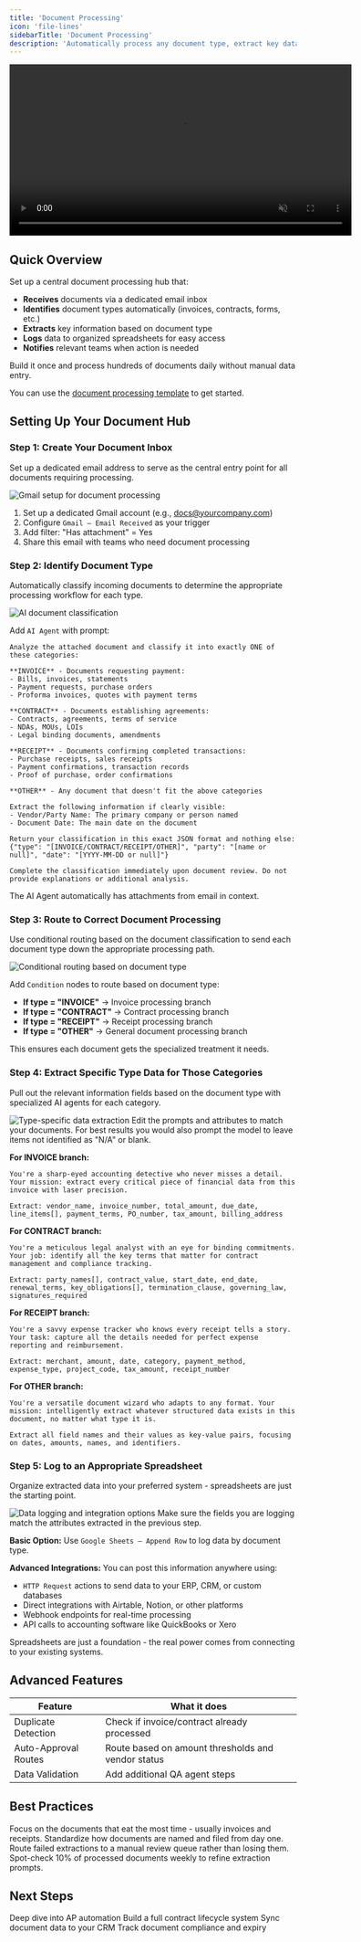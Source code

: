 ```yaml
---
title: 'Document Processing'
icon: 'file-lines'
sidebarTitle: 'Document Processing'
description: 'Automatically process any document type, extract key data, and organize information across your systems.'
---
```


<div style={{ display: 'flex', justifyContent: 'center', margin: '2rem 0' }}>
  <div className="video-card">
    <video
      src="https://lindy-docs-content.nyc3.digitaloceanspaces.com/Human%20in%20Loop.mp4"
      width="600"
      autoPlay
      muted
      loop
      playsInline
      style={{ display: 'block', width: '100%', borderRadius: '16px' }}
    />
  </div>
</div>

## Quick Overview

Set up a central document processing hub that:

- **Receives** documents via a dedicated email inbox
- **Identifies** document types automatically (invoices, contracts, forms, etc.)
- **Extracts** key information based on document type
- **Logs** data to organized spreadsheets for easy access
- **Notifies** relevant teams when action is needed

Build it once and process hundreds of documents daily without manual data entry.

You can use the [document processing template](https://chat.lindy.ai/home/?templateId=6875d1d5423a619119d0d417) to get started.

## Setting Up Your Document Hub

### Step 1: Create Your Document Inbox

Set up a dedicated email address to serve as the central entry point for all documents requiring processing.

<Frame>
  <img src="/lindy-brand-assets/doc-processor-trigger.png" alt="Gmail setup for document processing" />
</Frame>

1. Set up a dedicated Gmail account (e.g., docs@yourcompany.com)
2. Configure `Gmail – Email Received` as your trigger
3. Add filter: "Has attachment" = Yes
4. Share this email with teams who need document processing

### Step 2: Identify Document Type

Automatically classify incoming documents to determine the appropriate processing workflow for each type.

<Frame>
  <img src="/lindy-brand-assets/doc-processor-classify.png" alt="AI document classification" />
</Frame>

Add `AI Agent` with prompt:

```
Analyze the attached document and classify it into exactly ONE of these categories:

**INVOICE** - Documents requesting payment:
- Bills, invoices, statements
- Payment requests, purchase orders
- Proforma invoices, quotes with payment terms

**CONTRACT** - Documents establishing agreements:
- Contracts, agreements, terms of service
- NDAs, MOUs, LOIs
- Legal binding documents, amendments

**RECEIPT** - Documents confirming completed transactions:
- Purchase receipts, sales receipts
- Payment confirmations, transaction records
- Proof of purchase, order confirmations

**OTHER** - Any document that doesn't fit the above categories

Extract the following information if clearly visible:
- Vendor/Party Name: The primary company or person named
- Document Date: The main date on the document

Return your classification in this exact JSON format and nothing else:
{"type": "[INVOICE/CONTRACT/RECEIPT/OTHER]", "party": "[name or null]", "date": "[YYYY-MM-DD or null]"}

Complete the classification immediately upon document review. Do not provide explanations or additional analysis.
```

<Tip>
The AI Agent automatically has attachments from email in context.
</Tip>

### Step 3: Route to Correct Document Processing

Use conditional routing based on the document classification to send each document type down the appropriate processing path.

<Frame>
  <img src="/lindy-brand-assets/doc-processor-conditions.png" alt="Conditional routing based on document type" />
</Frame>

Add `Condition` nodes to route based on document type:
- **If type = "INVOICE"** → Invoice processing branch
- **If type = "CONTRACT"** → Contract processing branch  
- **If type = "RECEIPT"** → Receipt processing branch
- **If type = "OTHER"** → General document processing branch

This ensures each document gets the specialized treatment it needs.

### Step 4: Extract Specific Type Data for Those Categories

Pull out the relevant information fields based on the document type with specialized AI agents for each category.

<Frame>
  <img src="/lindy-brand-assets/doc-processor-extract.png" alt="Type-specific data extraction" />
</Frame>

<Tip>
Edit the prompts and attributes to match your documents. For best results you would also prompt the model to leave items not identified as "N/A" or blank.
</Tip>

**For INVOICE branch:**
```
You're a sharp-eyed accounting detective who never misses a detail. Your mission: extract every critical piece of financial data from this invoice with laser precision.

Extract: vendor_name, invoice_number, total_amount, due_date, 
line_items[], payment_terms, PO_number, tax_amount, billing_address
```

**For CONTRACT branch:**
```
You're a meticulous legal analyst with an eye for binding commitments. Your job: identify all the key terms that matter for contract management and compliance tracking.

Extract: party_names[], contract_value, start_date, end_date,
renewal_terms, key_obligations[], termination_clause, governing_law, signatures_required
```

**For RECEIPT branch:**
```
You're a savvy expense tracker who knows every receipt tells a story. Your task: capture all the details needed for perfect expense reporting and reimbursement.

Extract: merchant, amount, date, category, payment_method,
expense_type, project_code, tax_amount, receipt_number
```

**For OTHER branch:**
```
You're a versatile document wizard who adapts to any format. Your mission: intelligently extract whatever structured data exists in this document, no matter what type it is.

Extract all field names and their values as key-value pairs, focusing on dates, amounts, names, and identifiers.
```

### Step 5: Log to an Appropriate Spreadsheet

Organize extracted data into your preferred system - spreadsheets are just the starting point.

<Frame>
  <img src="/lindy-brand-assets/doc-processor-log.png" alt="Data logging and integration options" />
</Frame>

<Warning>
Make sure the fields you are logging match the attributes extracted in the previous step.
</Warning>

**Basic Option:** Use `Google Sheets – Append Row` to log data by document type.

**Advanced Integrations:** You can post this information anywhere using:
- `HTTP Request` actions to send data to your ERP, CRM, or custom databases
- Direct integrations with Airtable, Notion, or other platforms
- Webhook endpoints for real-time processing
- API calls to accounting software like QuickBooks or Xero

Spreadsheets are just a foundation - the real power comes from connecting to your existing systems.

## Advanced Features

| Feature | What it does |
|---------|--------------|
| Duplicate Detection | Check if invoice/contract already processed |
| Auto-Approval Routes | Route based on amount thresholds and vendor status |
| Data Validation | Add additional QA agent steps |

## Best Practices

<AccordionGroup>
  <Accordion title="Start with High-Volume Doc Types">
    Focus on the documents that eat the most time - usually invoices and receipts.
  </Accordion>
  
  <Accordion title="Create Clear Naming Conventions">
    Standardize how documents are named and filed from day one.
  </Accordion>
  
  <Accordion title="Set Up Error Handling">
    Route failed extractions to a manual review queue rather than losing them.
  </Accordion>
  
  <Accordion title="Regular Accuracy Audits">
    Spot-check 10% of processed documents weekly to refine extraction prompts.
  </Accordion>
</AccordionGroup>

## Next Steps

<CardGroup cols={2}>
  <Card title="Invoice Processing" href="/tutorials/invoice-processing" icon="file-invoice">
    Deep dive into AP automation
  </Card>
  <Card title="Contract Management" href="/tutorials/contract-management" icon="file-contract">
    Build a full contract lifecycle system
  </Card>
  <Card title="CRM Auto-Update" href="/tutorials/crm-auto-update" icon="database">
    Sync document data to your CRM
  </Card>
  <Card title="Compliance Monitor" href="/tutorials/compliance-monitor" icon="shield-check">
    Track document compliance and expiry
  </Card>
</CardGroup>